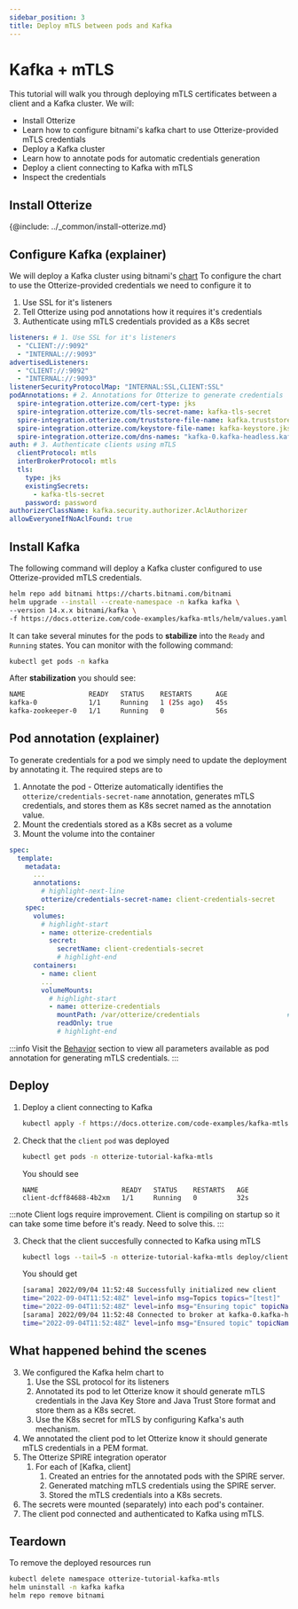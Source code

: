 ```yaml
---
sidebar_position: 3
title: Deploy mTLS between pods and Kafka
---
```


# Kafka + mTLS

This tutorial will walk you through deploying mTLS certificates between a client and a Kafka cluster.
We will:

- Install Otterize
- Learn how to configure bitnami's kafka chart to use Otterize-provided mTLS credentials
- Deploy a Kafka cluster
- Learn how to annotate pods for automatic credentials generation
- Deploy a client connecting to Kafka with mTLS
- Inspect the credentials

## Install Otterize
{@include: ../_common/install-otterize.md}

## Configure Kafka (explainer)

We will deploy a Kafka cluster using bitnami's [chart](https://github.com/bitnami/charts/tree/master/bitnami/kafka)
To configure the chart to use the Otterize-provided credentials we need to configure it to

1. Use SSL for it's listeners
2. Tell Otterize using pod annotations how it requires it's credentials
3. Authenticate using mTLS credentials provided as a K8s secret

```yaml
listeners: # 1. Use SSL for it's listeners
  - "CLIENT://:9092"
  - "INTERNAL://:9093"
advertisedListeners:
  - "CLIENT://:9092"
  - "INTERNAL://:9093"
listenerSecurityProtocolMap: "INTERNAL:SSL,CLIENT:SSL"
podAnnotations: # 2. Annotations for Otterize to generate credentials
  spire-integration.otterize.com/cert-type: jks
  spire-integration.otterize.com/tls-secret-name: kafka-tls-secret
  spire-integration.otterize.com/truststore-file-name: kafka.truststore.jks
  spire-integration.otterize.com/keystore-file-name: kafka-keystore.jks
  spire-integration.otterize.com/dns-names: "kafka-0.kafka-headless.kafka.svc.cluster.local,kafka.kafka.svc.cluster.local"
auth: # 3. Authenticate clients using mTLS
  clientProtocol: mtls
  interBrokerProtocol: mtls
  tls:
    type: jks
    existingSecrets:
      - kafka-tls-secret
    password: password
authorizerClassName: kafka.security.authorizer.AclAuthorizer
allowEveryoneIfNoAclFound: true
```

## Install Kafka

The following command will deploy a Kafka cluster configured to use Otterize-provided mTLS credentials.

 ```bash
 helm repo add bitnami https://charts.bitnami.com/bitnami
 helm upgrade --install --create-namespace -n kafka kafka \
 --version 14.x.x bitnami/kafka \
 -f https://docs.otterize.com/code-examples/kafka-mtls/helm/values.yaml
 ```

It can take several minutes for the pods to **stabilize** into the `Ready` and `Running` states. You can monitor with
the following command:

 ```bash
kubectl get pods -n kafka
 ```

After **stabilization** you should see:

 ```bash
 NAME                READY   STATUS    RESTARTS      AGE
kafka-0             1/1     Running   1 (25s ago)   45s
kafka-zookeeper-0   1/1     Running   0             56s
 ```

## Pod annotation  (explainer)

To generate credentials for a pod we simply need to update the deployment by annotating it.
The required steps are to

1. Annotate the pod - Otterize automatically identifies the `otterize/credentials-secret-name` annotation, generates
   mTLS credentials, and stores them as K8s secret named as the annotation value.
2. Mount the credentials stored as a K8s secret as a volume
3. Mount the volume into the container

```yaml
spec:
  template:
    metadata:
      ...
      annotations:
        # highlight-next-line
        otterize/credentials-secret-name: client-credentials-secret       # 1 Generate credentials
    spec:
      volumes:
        # highlight-start
        - name: otterize-credentials
          secret:
            secretName: client-credentials-secret                      # 2 Mount credentials as a volume
            # highlight-end
      containers:
        - name: client
        ...
        volumeMounts:
          # highlight-start
          - name: otterize-credentials
            mountPath: /var/otterize/credentials                      # 3 Mount volume into container 
            readOnly: true
            # highlight-end
```

:::info
Visit the [Behavior](/documentation/credential-operator/behavior) section to view all parameters available as pod
annotation for generating mTLS credentials.
:::

## Deploy

1. Deploy a client connecting to Kafka
    ```bash
    kubectl apply -f https://docs.otterize.com/code-examples/kafka-mtls/all.yaml
    ```
2. Check that the `client` `pod` was deployed
   ```bash
   kubectl get pods -n otterize-tutorial-kafka-mtls
   ```
   You should see
   ```
   NAME                     READY   STATUS    RESTARTS   AGE
   client-dcff84688-4b2xm   1/1     Running   0          32s
   ```

:::note
Client logs require improvement. Client is compiling on startup so it can take some time before it's ready.
Need to solve this.
:::

3. Check that the client succesfully connected to Kafka using mTLS
    ```bash
    kubectl logs --tail=5 -n otterize-tutorial-kafka-mtls deploy/client
    ```
   You should get
    ```bash
    [sarama] 2022/09/04 11:52:48 Successfully initialized new client
    time="2022-09-04T11:52:48Z" level=info msg=Topics topics="[test]"
    time="2022-09-04T11:52:48Z" level=info msg="Ensuring topic" topicName=test
    [sarama] 2022/09/04 11:52:48 Connected to broker at kafka-0.kafka-headless.kafka.svc.cluster.local:9092 (registered as #0)
    time="2022-09-04T11:52:48Z" level=info msg="Ensured topic" topicName=test
    ```

## What happened behind the scenes

3. We configured the Kafka helm chart to
    1. Use the SSL protocol for its listeners
    2. Annotated its pod to let Otterize know it should generate mTLS credentials in the Java Key Store and Java Trust
       Store format and store them as a K8s secret.
    3. Use the K8s secret for mTLS by configuring Kafka's auth mechanism.
4. We annotated the client pod to let Otterize know it should generate mTLS credentials in a PEM format.
5. The Otterize SPIRE integration operator
    1. For each of [Kafka, client]
        1. Created an entries for the annotated pods with the SPIRE server.
        2. Generated matching mTLS credentials using the SPIRE server.
        3. Stored the mTLS credentials into a K8s secrets.
6. The secrets were mounted (separately) into each pod's container.
7. The client pod connected and authenticated to Kafka using mTLS.

## Teardown

To remove the deployed resources run

```bash
kubectl delete namespace otterize-tutorial-kafka-mtls
helm uninstall -n kafka kafka
helm repo remove bitnami
```